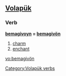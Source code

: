 ==[[Volapük]]==

===Verb===
'''[[bemagivoyn]] = [[bemagivön]]''' 

# [[charm]] 
# [[enchant]]

[[vo:bemagivön]]

[[Category:Volapük verbs]]